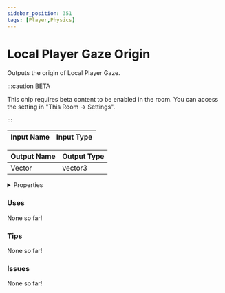 ```yaml
---
sidebar_position: 351
tags: [Player,Physics]
---
```


# Local Player Gaze Origin

Outputs the origin of Local Player Gaze.

:::caution BETA

This chip requires beta content to be enabled in the room. You can access the setting in "This Room -> Settings".

:::


<EsbSvg />

| Input Name | Input Type |
|-----------|-----------|

| Output Name | Output Type |
|-----------|-----------|
| Vector | vector3 |


<details>
  <summary>Properties</summary>
  <div>
    <div>
    <table>
      <thead>
        <tr>
          <th>Is beta required?</th>
          <th>✅</th>
        </tr>
        <tr>
          <th>Is this chip a trolling risk?</th>
          <th>❌</th>
        </tr>
        <tr>
          <th>Chip UUID</th>
          <th>44d9ad9e-8f31-4588-903d-1bbe8d3c3b70</th>
        </tr>
      </thead>
    </table>
    </div>
  </div>
</details>

### Uses

None so far!

### Tips

None so far!

### Issues

None so far!